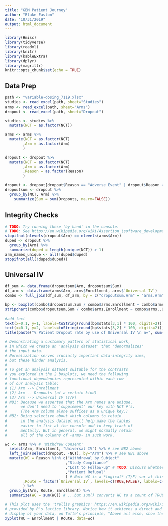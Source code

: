 ```yaml
---
title: "GBM Patient Journey"
author: "Blake Easton"
date: "10/31/2019"
output: html_document
---
```


```r
library(Hmisc)
library(tidyverse)
library(readxl)
library(knitr)
library(kableExtra)
library(dplyr)
library(magrittr)
knitr::opts_chunk$set(echo = TRUE)
```

## Data Prep

```r
path <- "variable-dosing_7119.xlsx"
studies <- read_excel(path, sheet="Studies")
arms <- read_excel(path, sheet="Arms")
dropout <- read_excel(path, sheet="Dropout")

studies <- studies %>%
  mutate(NCT = as.factor(NCT))

arms <- arms %>%
  mutate(NCT = as.factor(NCT)
        ,Arm = as.factor(Arm)
        )

dropout <- dropout %>%
  mutate(NCT = as.factor(NCT)
        ,Arm = as.factor(Arm)
        ,Reason = as.factor(Reason)
        )

dropout <- dropout[dropout$Reason == "Adverse Event" | dropout$Reason == "Withdrawal by Subject",]
dropoutsum <- dropout %>%
  group_by(NCT, Arm) %>%
    summarize(Sum = sum(Dropouts, na.rm=FALSE))
```

## Integrity Checks
```r
# TODO: Try running these 'by hand' in the console.
# TODO: See https://en.wikipedia.org/wiki/Assertion_(software_development)
stopifnot(nlevels(dropout$Arm) == nlevels(arms$Arm))
duped <- dropout %>%
  group_by(Arm) %>%
  summarize(duped = length(unique(NCT)) > 1)
arm_names_unique <- all(!duped$duped)
stopifnot(all(!duped$duped))
```

## Universal IV

```r
df_sum <- data.frame(dropoutsum$Arm, dropoutsum$Sum)
df_arm <- data.frame(arms$Arm, arms$Enrollment, arms$`Universal IV`)
combo <- full_join(df_sum, df_arm, by = c("dropoutsum.Arm" = "arms.Arm" ))

bp <- boxplot(combo$dropoutsum.Sum / combo$arms.Enrollment ~ combo$arms..Universal.IV., horizontal=TRUE, ylab="Use of IV", xlab="% Patient Dropout")
stripchart(combo$dropoutsum.Sum / combo$arms.Enrollment ~ combo$arms..Universal.IV., add=TRUE, col='RED', method='jitter', pch=20)

#add text
text(x=0.1, y=1, labels=toString(round(bp$stats[3,1] * 100, digits=2)))
text(x=0.1, y=2, labels=toString(round(bp$stats[3,2] * 100, digits=2)))
title(paste("% Patient Dropout rate by use of Universal IV \n n=", sum(dropout$Dropouts), sep=""))

```


<!--
This is just a trivial addition by DCN, to check whether we've
got the CRLF-vs-CR issue sorted out. Also, it demonstrates the
syntax for a comment outside of a code chunk.
-->

```r
# Demonstrating a customary pattern of statistical work,
# in which we create an 'analysis dataset' that 'denormalizes'
# the input data.
# Normalization serves crucially important data-integrity aims,
# but these hinder analysis.
#
# To get an analysis dataset suitable for the contrasts
# you explored in the 2 boxplots, we need the following
# functional dependencies represented within each row
# of our analysis table:
# (1) Arm --> Enrollment
# (2) Arm -- Dropouts (of a certain kind)
# (3) Arm --> Universal IV (T/F)
# NB1: Because we asserted that the Arm names are unique,
#      we don't need to 'supplement' our key with NCT #'s.
#      (The Arm column alone suffices as a unique key.)
# NB2: Being selective about which columns to retain
#      in the analysis dataset will help make the tables
#      easier to list at the console and to keep track of
#      mentally. But in general, we might normally retain
#      all of the columns of -arms- in such work.

wc <- arms %>% # 'Withdrew Consent'
  select(Arm, Enrollment, "Universal IV") %>% # see NB2 above
  left_join(select(dropout, -NCT), by="Arm") %>% # see NB1 above
  mutate(WC = Reason %in% c("Withdrawal by Subject"
                           ,"Study Compliance"
                           ,"Lost to Follow-up" # TODO: Discuss whether to include this.
                           ,"Patient Refusal"
                           ) # Note WC is a *logical* (T/F) var at this point...
        ,Route = factor(`Universal IV`, levels=c(TRUE,FALSE), labels=c("IV", "PO"))
        ) %>%
  group_by(Arm, Route, Enrollment) %>%
  summarize(WC = sum(WC)) # ...but sum() converts WC to a count of TRUE's.

# This plot uses the 'trellis graphics' https://en.wikipedia.org/wiki/Small_multiple
# provided by R's lattice library. Notice how it achieves a direct and transparent
# display of your data, on Tufte's principle, "Above all else, show the data."
xyplot(WC ~ Enrollment | Route, data=wc)
```
